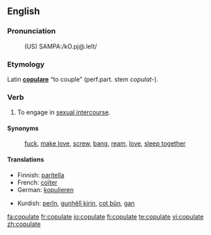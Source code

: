 ==English==

===Pronunciation===
: (US) SAMPA:/kO.pj@.leIt/

===Etymology===
Latin '''[[copulare]]''' “to couple” (<span title="perfect participle">perf.part.</span> stem ''copulat-'').

===Verb===
{{en-verb|copulat|ing}}

# To engage in [[sexual intercourse]].

====Synonyms====
: [[fuck]], [[make love]], [[screw]], [[bang]], [[ream]], [[love]], [[sleep together]]

====Translations====
{{top}}
* Finnish: [[paritella]]
* French: [[coïter]]
* German: [[kopulieren]]
{{mid}}
* Kurdish: [[perîn]], [[gunhêlî|gunhêlî kirin]], [[cot|cot bûn]], [[gan]]
{{bottom}}

[[fa:copulate]]
[[fr:copulate]]
[[io:copulate]]
[[fi:copulate]]
[[te:copulate]]
[[vi:copulate]]
[[zh:copulate]]